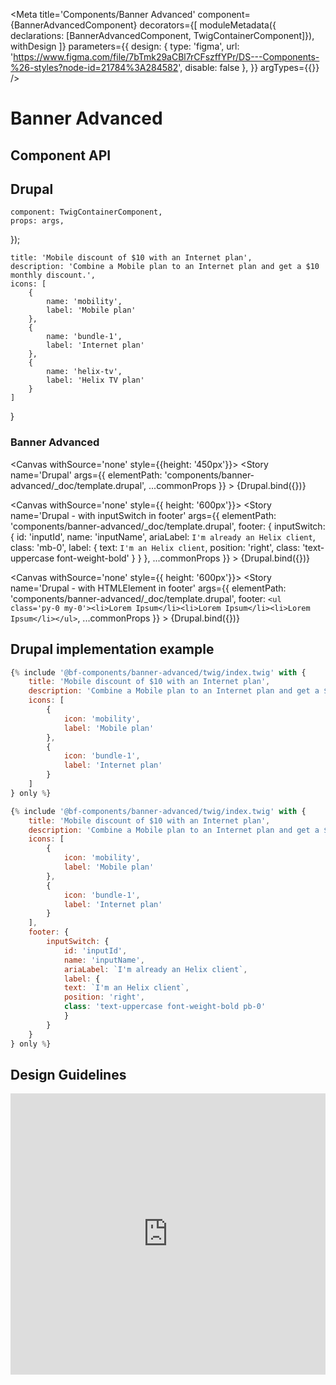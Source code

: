
<Meta
    title='Components/Banner Advanced'
    component={BannerAdvancedComponent}
    decorators={[
        moduleMetadata({ declarations: [BannerAdvancedComponent, TwigContainerComponent]}),
        withDesign
    ]}
    parameters={{
        design: {
            type: 'figma',
            url: 'https://www.figma.com/file/7bTmk29aCBl7rCFszffYPr/DS---Components-%26-styles?node-id=21784%3A284582',
            disable: false
        },
    }}
    argTypes={{}}
/>

# Banner Advanced

## Component API

<ArgsTable of={BannerAdvancedComponent} />


## Drupal

    component: TwigContainerComponent,
    props: args,
});

    title: 'Mobile discount of $10 with an Internet plan',
    description: 'Combine a Mobile plan to an Internet plan and get a $10 monthly discount.',
    icons: [
        {
            name: 'mobility',
            label: 'Mobile plan'
        },
        {
            name: 'bundle-1',
            label: 'Internet plan'
        },
        {
            name: 'helix-tv',
            label: 'Helix TV plan'
        }
    ]
}

### Banner Advanced

<Canvas withSource='none' style={{height: '450px'}}>
    <Story
        name='Drupal'
        args={{
            elementPath: 'components/banner-advanced/_doc/template.drupal',
            ...commonProps
        }}
        >
        {Drupal.bind({})}
    </Story>
</Canvas>

<Canvas withSource='none' style={{ height: '600px'}}>
    <Story
        name='Drupal - with inputSwitch in footer'
        args={{
            elementPath: 'components/banner-advanced/_doc/template.drupal',
            footer: {
                inputSwitch: {
                    id: 'inputId',
                    name: 'inputName',
                    ariaLabel: `I'm already an Helix client`,
                    class: 'mb-0',
                    label: {
                        text: `I'm an Helix client`,
                        position: 'right',
                        class: 'text-uppercase font-weight-bold'
                    }
                }
            },
            ...commonProps
        }}
    >
        {Drupal.bind({})}
    </Story>
</Canvas>

<Canvas withSource='none' style={{ height: '600px'}}>
    <Story
        name='Drupal - with HTMLElement in footer'
        args={{
            elementPath: 'components/banner-advanced/_doc/template.drupal',
            footer: `<ul class='py-0 my-0'><li>Lorem Ipsum</li><li>Lorem Ipsum</li><li>Lorem Ipsum</li></ul>`,
            ...commonProps
        }}
    >
        {Drupal.bind({})}
    </Story>
</Canvas>

## Drupal implementation example

```jsx
{% include '@bf-components/banner-advanced/twig/index.twig' with {
    title: 'Mobile discount of $10 with an Internet plan',
    description: 'Combine a Mobile plan to an Internet plan and get a $10 monthly discount.',
    icons: [
        {
            icon: 'mobility',
            label: 'Mobile plan'
        },
        {
            icon: 'bundle-1',
            label: 'Internet plan'
        }
    ]
} only %}

{% include '@bf-components/banner-advanced/twig/index.twig' with {
    title: 'Mobile discount of $10 with an Internet plan',
    description: 'Combine a Mobile plan to an Internet plan and get a $10 monthly discount.',
    icons: [
        {
            icon: 'mobility',
            label: 'Mobile plan'
        },
        {
            icon: 'bundle-1',
            label: 'Internet plan'
        }
    ],
    footer: {
        inputSwitch: {
            id: 'inputId',
            name: 'inputName',
            ariaLabel: `I'm already an Helix client`,
            label: {
            text: `I'm an Helix client`,
            position: 'right',
            class: 'text-uppercase font-weight-bold pb-0'
            }
        }
    }
} only %}
```

## Design Guidelines

<iframe width='100%' height='450' src='https://www.figma.com/embed?embed_host=share&url=https%3A%2F%2Fwww.figma.com%2Ffile%2F7bTmk29aCBl7rCFszffYPr%2FDS---Components-%26-styles%3Fnode-id%3D21784%3A284582' frameBorder='0' allowFullScreen></iframe>
